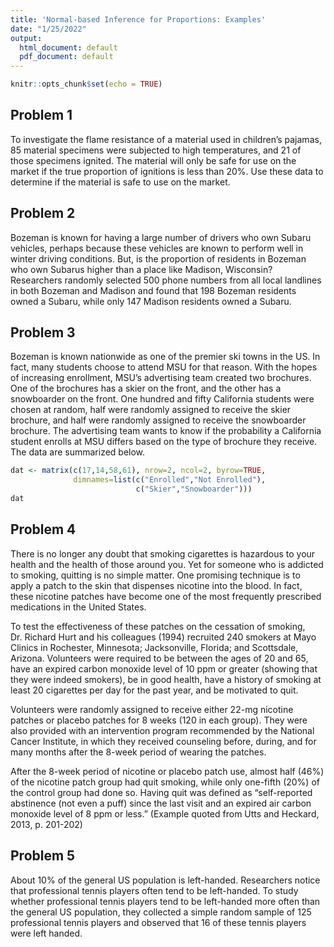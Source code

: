 ```yaml
---
title: 'Normal-based Inference for Proportions: Examples'
date: "1/25/2022"
output:
  html_document: default
  pdf_document: default
---
```


```r
knitr::opts_chunk$set(echo = TRUE)
```


## Problem 1

To investigate the flame resistance of a material used in children’s pajamas, 85 material specimens were subjected to high temperatures, and 21 of those specimens ignited. The material will only be safe for use on the market if the true proportion of ignitions is less than 20%. Use these data to determine if the material is safe to use on the market.

## Problem 2

Bozeman is known for having a large number of drivers who own Subaru vehicles, perhaps because these vehicles are known to perform well in winter driving conditions. But, is the proportion of residents in Bozeman who own Subarus higher than a place like Madison, Wisconsin? Researchers randomly selected 500 phone numbers from all local landlines in both Bozeman and Madison and found that 198 Bozeman residents owned a Subaru, while only 147 Madison residents owned a Subaru.


## Problem 3

Bozeman is known nationwide as one of the premier ski towns in the US. In fact, many students choose to attend MSU for that reason. With the hopes of increasing enrollment, MSU’s advertising team created two brochures. One of the brochures has a skier on the front, and the other has a snowboarder on the front. One hundred and fifty California students were chosen at random, half were randomly assigned to receive the skier brochure, and half were randomly assigned to receive the snowboarder brochure. The advertising team wants to know if the probability a California student enrolls at MSU differs based on the type of brochure they receive. The data are summarized below.
```r
dat <- matrix(c(17,14,58,61), nrow=2, ncol=2, byrow=TRUE,
              dimnames=list(c("Enrolled","Not Enrolled"),
                            c("Skier","Snowboarder")))
dat
```

## Problem 4

There is no longer any doubt that smoking cigarettes is hazardous to your health and the health of those around you. Yet for someone who is addicted to smoking, quitting is no simple matter. One promising technique is to apply a patch to the skin that dispenses nicotine into the blood. In fact, these nicotine patches have become one of the most frequently prescribed medications in the United States. 

To test the effectiveness of these patches on the cessation of smoking, Dr. Richard Hurt and his colleagues (1994) recruited 240 smokers at Mayo Clinics in Rochester, Minnesota; Jacksonville, Florida; and Scottsdale, Arizona. Volunteers were required to be between the ages of 20 and 65, have an expired carbon monoxide level of 10 ppm or greater (showing that they were indeed smokers), be in good health, have a history of smoking at least 20 cigarettes per day for the past year, and be motivated to quit. 

Volunteers were randomly assigned to receive either 22-mg nicotine patches or placebo patches for 8 weeks (120 in each group). They were also provided with an intervention program recommended by the National Cancer Institute, in which they received counseling before, during, and for many months after the 8-week period of wearing the patches.

After the 8-week period of nicotine or placebo patch use, almost half (46%) of the nicotine patch group had quit smoking, while only one-fifth (20%) of the control group had done so. Having quit was defined as “self-reported abstinence (not even a puff) since the last visit and an expired air carbon monoxide level of 8 ppm or less.” (Example quoted from Utts and Heckard, 2013, p. 201-202)


## Problem 5

About 10% of the general US population is left-handed. Researchers notice that professional tennis players often tend to be left-handed. To study whether professional tennis players tend to be left-handed more often than the general US population, they collected a simple random sample of 125 professional tennis players and observed that 16 of these tennis players were left handed.

